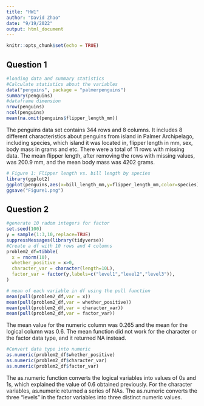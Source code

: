 ```yaml
---
title: "HW1"
author: "David Zhao"
date: "9/19/2022"
output: html_document
---
```


```r
knitr::opts_chunk$set(echo = TRUE)
```

## Question 1

```r
#loading data and summary statistics 
#Calculate statistics about the variables
data("penguins", package = "palmerpenguins")
summary(penguins)
#dataframe dimension
nrow(penguins)
ncol(penguins)
mean(na.omit(penguins$flipper_length_mm))
```

The penguins data set contains 344 rows and 8 columns. It includes 8 different characteristics about penguins from island in Palmer Archipelago, including species, which island it was located in, flipper length in mm, sex, body mass in grams and etc. There were a total of 11 rows with missing data. The mean flipper length, after removing the rows with missing values, was 200.9 mm, and the mean body mass was  4202 grams.

```r
# Figure 1: Flipper length vs. bill length by species
library(ggplot2)
ggplot(penguins,aes(x=bill_length_mm,y=flipper_length_mm,color=species))+geom_point()
ggsave("Figure1.png")
```

## Question 2

```r
#generate 10 radom integers for factor
set.seed(100)
y = sample(1:3,10,replace=TRUE)
suppressMessages(library(tidyverse))
#Create a df with 10 rows and 4 columns
problem2_df=tibble(
  x = rnorm(10),
  whether_positive = x>0,
  character_var = character(length=10L),
  factor_var = factor(y,labels=c("level1","level2","level3")),
)
```


```r
# mean of each variable in df using the pull function
mean(pull(problem2_df,var = x))
mean(pull(problem2_df,var = whether_positive))
mean(pull(problem2_df,var = character_var))
mean(pull(problem2_df,var = factor_var))
```

The mean value for the numeric column was 0.265 and the mean for the logical column was 0.6. The mean function did not work for the character or the factor data type, and it returned NA instead.

```r
#Convert data type into numeric
as.numeric(problem2_df$whether_positive)
as.numeric(problem2_df$character_var)
as.numeric(problem2_df$factor_var)
```

The as.numeric function converts the logical variables into values of 0s and 1s, which explained the value of 0.6 obtained previously. For the character variables, as.numeric returned a series of NAs. The as.numeric converts the three "levels" in the factor variables into three distinct numeric values.
